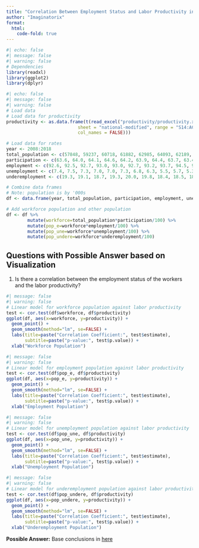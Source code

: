 ```yaml
---
title: "Correlation Between Employment Status and Labor Productivity in the Philippines (2008-2018)"
author: "Imaginatorix"
format:
  html:
    code-fold: true
---
```


```r
#| echo: false
#| message: false
#| warning: false
# Dependencies
library(readxl)
library(ggplot2)
library(dplyr)
```

```r
#| echo: false
#| message: false
#| warning: false
# Load data
# Load data for productivity
productivity <- as.data.frame(t(read_excel("productivity/productivity.xlsx", 
                           sheet = "national-modified", range = "S14:AC14", 
                           col_names = FALSE)))

# Load data for rates
year <- 2008:2018
total_population <- c(57848, 59237, 60718, 61882, 62985, 64093, 62189, 64939, 68125, 69896, 71339)
participation <- c(63.6, 64.0, 64.1, 64.6, 64.2, 63.9, 64.4, 63.7, 63.4, 61.2, 60.9)
employment <- c(92.6, 92.5, 92.7, 93.0, 93.0, 92.7, 93.2, 93.7, 94.5, 94.3, 94.7)
unemployment <- c(7.4, 7.5, 7.3, 7.0, 7.0, 7.3, 6.8, 6.3, 5.5, 5.7, 5.3)
underemployment <- c(19.3, 19.1, 18.7, 19.3, 20.0, 19.8, 18.4, 18.5, 18.3, 16.1, 16.4)

# Combine data frames
# Note: population is by '000s
df <- data.frame(year, total_population, participation, employment, unemployment, underemployment, productivity=productivity$V1)

# Add workforce population and other population
df <- df %>%
        mutate(workforce=total_population*participation/100) %>% 
        mutate(pop_e=workforce*employment/100) %>% 
        mutate(pop_une=workforce*unemployment/100) %>% 
        mutate(pop_undere=workforce*underemployment/100)
```

## Questions with Possible Answer based on Visualization

(1) Is there a correlation between the employment status of the workers and the labor productivity?

```r
#| message: false
#| warning: false
# Linear model for workforce population against labor productivity
test <- cor.test(df$workforce, df$productivity)
ggplot(df, aes(x=workforce, y=productivity)) +
  geom_point() +
  geom_smooth(method="lm", se=FALSE) +
  labs(title=paste("Correlation Coefficient:", test$estimate),
       subtitle=paste("p-value:", test$p.value)) +
  xlab("Workforce Population")
```

```r
#| message: false
#| warning: false
# Linear model for employment population against labor productivity
test <- cor.test(df$pop_e, df$productivity)
ggplot(df, aes(x=pop_e, y=productivity)) +
  geom_point() +
  geom_smooth(method="lm", se=FALSE) +
  labs(title=paste("Correlation Coefficient:", test$estimate),
       subtitle=paste("p-value:", test$p.value)) +
  xlab("Employment Population")
```

```r
#| message: false
#| warning: false
# Linear model for unemployment population against labor productivity
test <- cor.test(df$pop_une, df$productivity)
ggplot(df, aes(x=pop_une, y=productivity)) +
  geom_point() +
  geom_smooth(method="lm", se=FALSE) +
  labs(title=paste("Correlation Coefficient:", test$estimate),
       subtitle=paste("p-value:", test$p.value)) +
  xlab("Unemployment Population")
```

```r
#| message: false
#| warning: false
# Linear model for underemployment population against labor productivity
test <- cor.test(df$pop_undere, df$productivity)
ggplot(df, aes(x=pop_undere, y=productivity)) +
  geom_point() +
  geom_smooth(method="lm", se=FALSE) +
  labs(title=paste("Correlation Coefficient:", test$estimate),
       subtitle=paste("p-value:", test$p.value)) +
  xlab("Underemployment Population")
```

**Possible Answer:** Base conclusions in [here](https://towardsdatascience.com/eveything-you-need-to-know-about-interpreting-correlations-2c485841c0b8)
